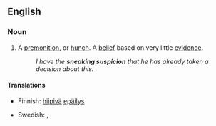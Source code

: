 ==English==

===Noun===
{{head|en|noun|head=[[sneaking]] [[suspicion]]}}

# A [[premonition]], or [[hunch]]. A [[belief]] based on very little [[evidence]].
#: ''I have the '''sneaking suspicion''' that he has already taken a decision about this.''

====Translations====
{{trans-top|premonition, or hunch; belief based on very little evidence}}
* Finnish: [[hiipivä]] [[epäilys]]
{{trans-mid}}
* Swedish: {{t+|sv|aning|c}}, {{t+|sv|föraning|c|alt=(smygande) föraning}}
{{trans-bottom}}
